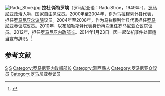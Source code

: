 [[File:Radu_Stroe.jpg|thumb]]
'''拉杜·斯特罗埃'''（罗马尼亚语：Radu Stroe，1949年-），[[罗马尼亚|罗马尼亚]]政治人物，[[国家自由党|国家自由党]]成员。2000年至2004年，作为[[马拉穆列什县|马拉穆列什县]]代表，担任[[罗马尼亚众议院|罗马尼亚众议院]]议员。2004年至2008年，作为马拉穆列什县代表担任[[罗马尼亚参议院|罗马尼亚参议院]]议员。2010年，以[[布加勒斯特|布加勒斯特]]代表身份再次担任罗马尼亚众议院议员。2012年，担任[[罗马尼亚内政部|罗马尼亚内政部长]]。2014年1月23日，因一起坠机事件处置适当宣布辞职。<ref>{{Cite web |url=http://news.xinhuanet.com/world/2014-01/23/c_119105186.htm |title=罗马尼亚内务部长因坠机事件处理不当被迫辞职 |accessdate=2014-02-14 |archive-date=2014-02-21 |archive-url=https://web.archive.org/web/20140221215626/http://news.xinhuanet.com/world/2014-01/23/c_119105186.htm |dead-url=no }}</ref>


==参考文献==
{{reflist}}

[[Category:罗马尼亚政治人物|S]]
[[Category:布加勒斯特大學校友|S]]
[[Category:罗马尼亚内政部部长|Category:罗马尼亚内政部部长]]
[[Category:雅西縣人|Category:雅西縣人]]
[[Category:罗马尼亚众议员|Category:罗马尼亚众议员]]
[[Category:罗马尼亚参议员|Category:罗马尼亚参议员]]